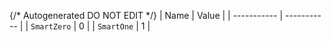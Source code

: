 {/* Autogenerated DO NOT EDIT  */}
| Name        | Value       |
| ----------- | ----------- |
| `SmartZero` | 0           |
| `SmartOne`  | 1           |